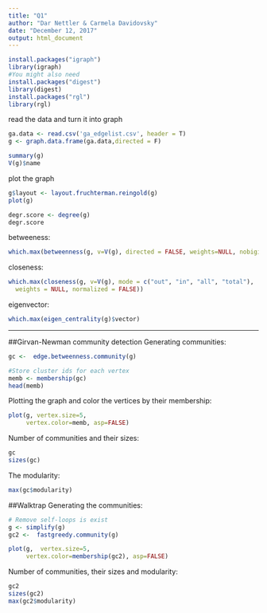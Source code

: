 ---
title: "Q1"
author: "Dar Nettler & Carmela Davidovsky"
date: "December 12, 2017"
output: html_document
---
```{r}
install.packages("igraph")
library(igraph)
#You might also need
install.packages("digest")
library(digest)
install.packages("rgl")
library(rgl)

```
read the data and turn it into graph
```{r}
ga.data <- read.csv('ga_edgelist.csv', header = T)
g <- graph.data.frame(ga.data,directed = F)
```

```{r}
summary(g)
V(g)$name
```

plot the graph
```{r}
g$layout <- layout.fruchterman.reingold(g)
plot(g)
```
```{r}
degr.score <- degree(g)
degr.score
```

betweeness:
```{r}
which.max(betweenness(g, v=V(g), directed = FALSE, weights=NULL, nobigint = FALSE, normalized = FALSE))
```

closeness:
```{r}
which.max(closeness(g, v=V(g), mode = c("out", "in", "all", "total"),
  weights = NULL, normalized = FALSE))
```

eigenvector:
```{r}
which.max(eigen_centrality(g)$vector)
```

_________________

##Girvan-Newman community detection
Generating communities:
```{r}
gc <-  edge.betweenness.community(g)
```

```{r}
#Store cluster ids for each vertex
memb <- membership(gc)
head(memb)
```
Plotting the graph and color the vertices by their membership:
```{r}
plot(g, vertex.size=5, 
     vertex.color=memb, asp=FALSE)
```

Number of communities and their sizes:
```{r}
gc
sizes(gc)
```

The modularity:
```{r}
max(gc$modularity)
```

##Walktrap
Generating the communities:
```{r}
# Remove self-loops is exist
g <- simplify(g)
gc2 <-  fastgreedy.community(g)
```

```{r}
plot(g,  vertex.size=5,
     vertex.color=membership(gc2), asp=FALSE)
```

Number of communities, their sizes and modularity:
```{r}
gc2
sizes(gc2)
max(gc2$modularity)
```
